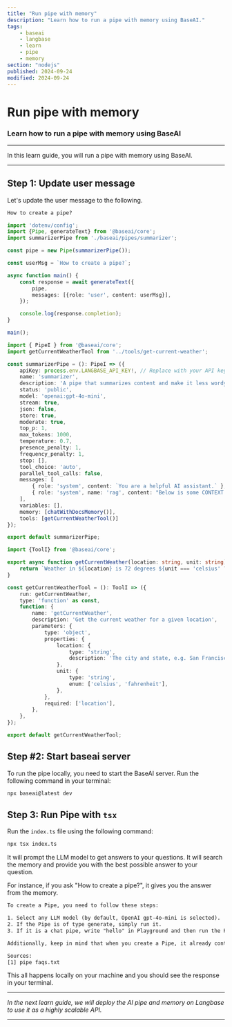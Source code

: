 ```yaml
---
title: "Run pipe with memory"
description: "Learn how to run a pipe with memory using BaseAI."
tags:
    - baseai
    - langbase
    - learn
    - pipe
    - memory
section: "nodejs"
published: 2024-09-24
modified: 2024-09-24
---
```


# Run pipe with memory

### Learn how to run a pipe with memory using BaseAI

---

In this learn guide, you will run a pipe with memory using BaseAI.

---

## Step 1: Update user message

Let's update the user message to the following.

```txt
How to create a pipe?
```

<CodeGroup exampleTitle="Chat with docs RAG" title="Integrate memory with the pipe">

```ts {{ title: 'index.ts' }}
import 'dotenv/config';
import {Pipe, generateText} from '@baseai/core';
import summarizerPipe from './baseai/pipes/summarizer';

const pipe = new Pipe(summarizerPipe());

const userMsg = `How to create a pipe?`;

async function main() {
	const response = await generateText({
		pipe,
		messages: [{role: 'user', content: userMsg}],
	});

	console.log(response.completion);
}

main();
```

```ts {{ title: './baseai/pipes/summarizer.ts' }}
import { PipeI } from '@baseai/core';
import getCurrentWeatherTool from '../tools/get-current-weather';

const summarizerPipe = (): PipeI => ({
	apiKey: process.env.LANGBASE_API_KEY!, // Replace with your API key https://langbase.com/docs/api-reference/api-keys
	name: 'summarizer',
	description: 'A pipe that summarizes content and make it less wordy',
	status: 'public',
	model: 'openai:gpt-4o-mini',
	stream: true,
	json: false,
	store: true,
	moderate: true,
	top_p: 1,
	max_tokens: 1000,
	temperature: 0.7,
	presence_penalty: 1,
	frequency_penalty: 1,
	stop: [],
	tool_choice: 'auto',
	parallel_tool_calls: false,
	messages: [
		{ role: 'system', content: `You are a helpful AI assistant.` },
		{ role: 'system', name: 'rag', content: "Below is some CONTEXT for you to answer the questions. ONLY answer from the CONTEXT. CONTEXT consists of multiple information chunks. Each chunk has a source mentioned at the end.\n\nFor each piece of response you provide, cite the source in brackets like so: [1].\n\nAt the end of the answer, always list each source with its corresponding number and provide the document name. like so [1] Filename.doc.\n\nIf you don't know the answer, just say that you don't know. Ask for more context and better questions if needed." }
	],
	variables: [],
    memory: [chatWithDocsMemory()],
    tools: [getCurrentWeatherTool()]
});

export default summarizerPipe;
```

```ts {{ title: './baseai/tools/get-current-weather.ts' }}
import {ToolI} from '@baseai/core';

export async function getCurrentWeather(location: string, unit: string) {
	return `Weather in ${location} is 72 degrees ${unit === 'celsius' ? 'Celsius' : 'Fahrenheit'}`;
}

const getCurrentWeatherTool = (): ToolI => ({
	run: getCurrentWeather,
	type: 'function' as const,
	function: {
		name: 'getCurrentWeather',
		description: 'Get the current weather for a given location',
		parameters: {
			type: 'object',
			properties: {
				location: {
					type: 'string',
					description: 'The city and state, e.g. San Francisco, CA',
				},
				unit: {
					type: 'string',
					enum: ['celsius', 'fahrenheit'],
				},
			},
			required: ['location'],
		},
	},
});

export default getCurrentWeatherTool;
```
</CodeGroup>

## Step #2: Start baseai server

To run the pipe locally, you need to start the BaseAI server. Run the following command in your terminal:

```bash
npx baseai@latest dev
```

## Step 3: Run Pipe with `tsx`

Run the `index.ts` file using the following command:

```bash
npx tsx index.ts
```

It will prompt the LLM model to get answers to your questions. It will search the memory and provide you with the best possible answer to your question.

For instance, if you ask "How to create a pipe?", it gives you the answer from the memory.

```txt
To create a Pipe, you need to follow these steps:

1. Select any LLM model (by default, OpenAI gpt-4o-mini is selected).
2. If the Pipe is of type generate, simply run it.
3. If it is a chat pipe, write "hello" in Playground and then run the Pipe.

Additionally, keep in mind that when you create a Pipe, it already contains a readme which can be edited at any time [1].

Sources:
[1] pipe faqs.txt
```

This all happens locally on your machine and you should see the response in your terminal.

---

_In the next learn guide, we will deploy the AI pipe and memory on Langbase to use it as a highly scalable API._

---
